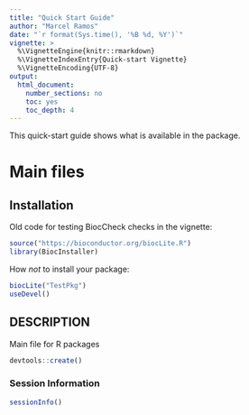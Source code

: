 ```yaml
---
title: "Quick Start Guide"
author: "Marcel Ramos"
date: "`r format(Sys.time(), '%B %d, %Y')`"
vignette: >
  %\VignetteEngine{knitr::rmarkdown}
  %\VignetteIndexEntry{Quick-start Vignette}
  %\VignetteEncoding{UTF-8}
output:
  html_document:
    number_sections: no
    toc: yes
    toc_depth: 4
---
```


This quick-start guide shows what is available in the package.

# Main files

## Installation

Old code for testing BiocCheck checks in the vignette:

```r
source("https://bioconductor.org/biocLite.R")
library(BiocInstaller)
```

How _not_ to install your package:

```r
biocLite("TestPkg")
useDevel()
```

## DESCRIPTION

Main file for R packages

```r
devtools::create()
```

### Session Information

```r
sessionInfo()
```
